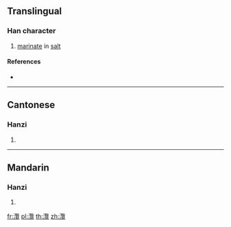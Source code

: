 {{character info/new}}
{{also|漤}}
==Translingual==

===Han character===
{{Han char|rn=85|rad=水|as=21|sn=24|four=38116|canj=ESWU|ids=⿰氵覽}}

# [[marinate]] in [[salt]]

====References====
* {{Han ref|kx=0664.050|dkj=18816|dj=1072.300|hdz=31797.100|uh=7060|ud=28768|bh=F8B0|bd=63664}}

----

==Cantonese==

===Hanzi===
{{yue-hanzi|jyut=|y=laam5|sim=漤}}

# {{defn|lang=yue|sort=水21}}

----

==Mandarin==

===Hanzi===
{{cmn-hanzi|sim=漤|pin=[[lǎn]] ([[lan3]])|wg=lan<sup>3</sup>}}

# {{defn|lang=cmn|sort=水21}}

[[fr:灠]]
[[pl:灠]]
[[th:灠]]
[[zh:灠]]